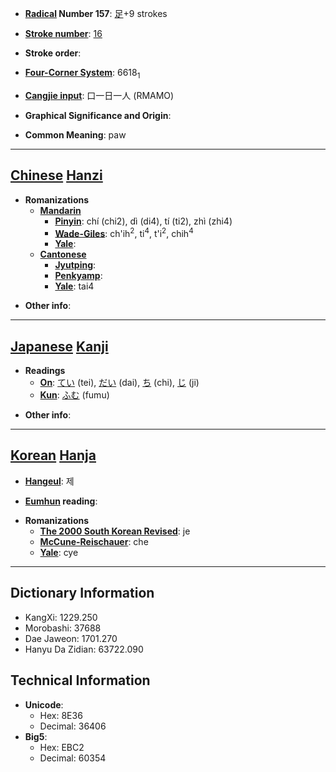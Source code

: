 * '''[[Wiktionary:Chinese radical index| Radical]] Number 157''': [[Wiktionary:Chinese radical index 足|足]]+9 strokes

* '''[[Wiktionary:Chinese total strokes index|Stroke number]]''': [[Wiktionary:Chinese total strokes index 16|16]]

* '''Stroke order''': 

* '''[[Wiktionary:Chinese four corner index|Four-Corner System]]''': 6618<sub>1</sub>

* '''[[Wiktionary:Chinese Cangjie index|Cangjie input]]''': 口一日一人 (RMAMO)

* '''Graphical Significance and Origin''': 

* '''Common Meaning''': paw

----

== [[Chinese]] [[Hanzi]] ==

* '''Romanizations'''
** '''[[Mandarin]]'''
*** '''[[Pinyin]]''': chí (chi2), dì (di4), tí (ti2), zhì (zhi4)
*** '''[[Wade-Giles]]''': ch'ih<sup>2</sup>, ti<sup>4</sup>, t'i<sup>2</sup>, chih<sup>4</sup>
*** '''[[Yale]]''': 
** '''[[Cantonese]]'''
*** '''[[Jyutping]]''':
*** '''[[Penkyamp]]''': 
*** '''[[Yale]]''': tai4

* '''Other info''': 

----

== [[Japanese]] [[Kanji]] ==

* '''Readings'''
** '''[[On]]''': [[てい]] (tei), [[だい]] (dai), [[ち]] (chi), [[じ]] (ji)
** '''[[Kun]]''': [[ふむ]] (fumu)

* '''Other info''':  

----

== [[Korean]] [[Hanja]] ==

* '''[[Hangeul]]''': 제

* '''[[Eumhun]] reading''': 

* '''Romanizations'''
** '''[[The 2000 South Korean Revised Romanization|The 2000 South Korean Revised]]''': je
** '''[[McCune-Reischauer]]''': che
** '''[[Yale]]''': cye

----

== Dictionary Information ==

* KangXi: 1229.250
* Morobashi: 37688
* Dae Jaweon: 1701.270
* Hanyu Da Zidian: 63722.090

== Technical Information ==

* '''Unicode''':
** Hex: 8E36
** Decimal: 36406
* '''Big5''':
** Hex: EBC2
** Decimal: 60354